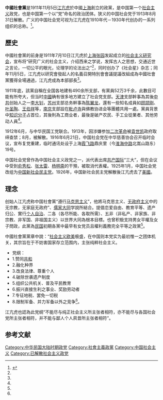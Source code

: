 {{Infobox political party
|country = 中华民国
|name = 中国社会党
|native_name = 
|logo = 
|foundation = 1911年11月5日<br>1916年6月21日（重建）
|leader =[[江亢虎|江亢虎]]
|解散=1913年8月（第一次）<br>1925年（第二次）
|前身=[[社会主义研究会_(1911年)|社会主义研究会]]
|继承者=[[中国新社会民主党|中国新社会民主党]]<br>{{CCP}}
|headquarters = {{ROC-1912}}[[上海|上海]]
|ideology = [[社会主义|社会主义]]<br />[[馬克思主義|馬克思主義]]<br />[[改良社會主義|改良社會主義]]<br />[[社會民主主義|社會民主主義]]<br />[[民主社會主義|民主社會主義]]
|position = [[左翼|左翼]]
|youth_wing =
|international affiliation = 
|官方色彩 = 
|membership_year =1911年底
|membership =52万3千余（自称）
|colorcode = #FF0000
}}
'''中國社會黨'''是1911年11月5日[[江亢虎|江亢虎]]於中國[[上海|上海]]創立的政黨，是中国第一个[[社会主义|社会主义]]政党，也是中国第一个以“党”命名的政治团体。狭义的中国社会党于1913年8月31日解散。广义的中国社会党可视为江亢虎在1910年代－1930年代创办的一系列组织的总称。<ref name="zz">{{cite web| url=http://baike.xhgmw.org/index.php?doc-view-1700| title=中国社会党| publisher=辛亥百科| accessdate=2011-11-02| deadurl=yes| archiveurl=https://web.archive.org/web/20100930114349/http://baike.xhgmw.org/index.php?doc-view-1700| archivedate=2010-09-30}}</ref>。

== 歷史 ==
中國社會黨的前身是1911年7月10日江亢虎於[[上海张园|上海张园]]发起成立的[[社会主义研究会_(1911年)|社会主义研究会]]{{Better source|reason=此處原本引用360doc為來源，為不可靠來源|date=2019年4月}}，宣布将“研究广义的社会主义，介绍西来之学说，发挥古人之思想，交通近世之言论，一切公平的眼光，论理学的论法出之”<ref name="zz"/>，同时创办了《社会星》杂志；同年11月5日，江亢虎以研究會發起人的名義召開特別會會議提議改組成為中國社會黨獲得全場通過，江亢虎成為本部部長<ref name="zz"/>。

1911年底，該黨自稱在全国各地建有490余所支部，有黨員52万3千余，此數目可能有所夸大，但当时[[中國|中國]]确有很多地方建立了社会党支部。[[天津|天津]]支部幹事為其後[[中共|中共]]创始人之一[[李大钊|李大钊]]，[[苏州|苏州]]支部总务幹事為[[陈翼龙|陈翼龙]]，還有一些知名成員如[[顾颉刚|顾颉刚]]、[[叶圣陶|叶圣陶]]、[[王伯祥（文史研究家）|王伯祥]]等，[[南京|南京]]支部設在[[毗卢寺_(南京)|毗卢寺]]與佛教协进会等團體共用一處。黨員背景中[[知识分子|知识分子]]占首位，其後則為工商业者，最後是破产农民、手工业從業者、其他劳动人員<ref name="zz"/>。

1912年6月，与中华民国工党联合。1913年，因涉嫌参加[[二次革命|二次革命]]被[[袁世凯|袁世凯]]政府取缔查禁；8月，被解散。1916年6月21日，中国社会党在中华慈善协会召开临时会议，宣布复党重建，临时通讯处设于上海[[霞飞路_(上海)|霞飞路]]鼎庆里（今[[淮海中路|淮海中路]]北嵩山路东）19号。

中国社会党曾作為中国社会主义政党之一，派代表出席[[共产国际|共产国际]]“三大”，但在会议中受到[[俞秀松|俞秀松]]、[[张太雷|张太雷]]、[[杨明斋|杨明斋]]的干預，被取消代表權。1925年1月，中国社会党改组为[[中国新社会民主党|中国新社会民主党]]。1926年，中国新社会民主党解散後江亢虎去了[[美國|美國]]{{Better source|reason=此處原本引用360doc為來源，為不可靠來源|date=2019年4月}}。

== 理念 ==
创始人江亢虎称中国社會黨“遵行[[马克思主义|马克思主义]]”，他將马克思主义、[[无政府主义|无政府主义]]中的无宗教，无家庭无政府”、[[儒家|儒家]][[大同_(學說)|大同]]学說所結合{{Better source|reason=此處原本引用360doc為來源，為不可靠來源|date=2019年4月}}。提倡恋爱自由、教育平等、遗产归公、實行[[个人自治|个人自治]]、二各（各尽所能、各取所需）、五非（非私产、非家族、非宗教、非军国、非祖国主义）以世界大同為根本目標。也曾积极支持男女平權及女子問政，此黨為[[中華民國|民国]]初期各黨中最早有女党员且權利義務完全平等之政黨<ref name="zz"/>。

中國社會黨黨章中說：“[[社会主义|社会主义]][[欧美|欧美]]极盛，在中国则本党实为最初惟一之团体机关，其宗旨在于不妨害国家存立范围内，主张纯粹社会主义。
*党纲：
*1.赞同[[共和|共和]] 
*2.融化种界 
*3.改良法律、尊重个人 
*4.破除世袭遗产制度 
*5.组织公共机关、普及平民教育 
*6.振兴直接生利之事业、奖励劳动者 
*7.专征地税、罢免一切税 
*8.限制军备、并力军备以外之竞争<ref name="zz"/>。

江亢虎也認為此党纲“不能尽与纯正社会主义所主张者相符，亦不能尽与各国社会党所主张者相符，并不能与鄙人个人夙昔所主张者相符”。

==参考文献==
{{Reflist}}

{{马克思主义在中国的早期传播}}
{{清末政治團體}}
{{中華民国初期政党}}
[[Category:中华民国大陆时期政党|Category:中华民国大陆时期政党]]
[[Category:社會主義政黨|Category:社會主義政黨]]
[[Category:中国社会主义|Category:中国社会主义]]
[[Category:已解散社会主义政党|Category:已解散社会主义政党]]